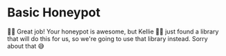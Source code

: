 # Basic Honeypot

👨‍💼 Great job! Your honeypot is awesome, but Kellie 🧝‍♂️ just found a library that
will do this for us, so we're going to use that library instead. Sorry about
that 😅
